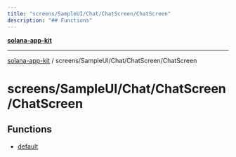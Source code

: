 ```yaml
---
title: "screens/SampleUI/Chat/ChatScreen/ChatScreen"
description: "## Functions"
---
```


[**solana-app-kit**](../../../../../README.mdx)

***

[solana-app-kit](../../../../../README.mdx) / screens/SampleUI/Chat/ChatScreen/ChatScreen

# screens/SampleUI/Chat/ChatScreen/ChatScreen

## Functions

- [default](functions/default.mdx)
